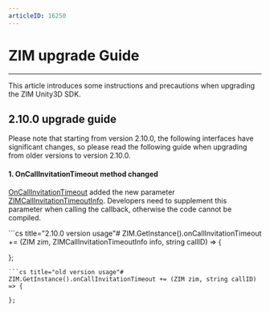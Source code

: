```yaml
---
articleID: 16250
---
```

# ZIM upgrade Guide

- - -


This article introduces some instructions and precautions when upgrading the ZIM Unity3D SDK.

## 2.10.0 upgrade guide


<Warning title="Warning">

Please note that starting from version 2.10.0, the following interfaces have significant changes, so please read the following guide when upgrading from older versions to version 2.10.0.
</Warning>

#### 1. OnCallInvitationTimeout method changed


[OnCallInvitationTimeout](@OnCallInvitationTimeout) added the new parameter [ZIMCallInvitationTimeoutInfo](@-ZIMCallInvitationTimeoutInfo). Developers need to supplement this parameter when calling the callback, otherwise the code cannot be compiled.

<CodeGroup>
```cs title="2.10.0 version usage"#
  ZIM.GetInstance().onCallInvitationTimeout += (ZIM zim, ZIMCallInvitationTimeoutInfo info, string callID) => {

  };
  ```
```cs title="old version usage"#
  ZIM.GetInstance().onCallInvitationTimeout += (ZIM zim, string callID) => {

  };
  ```
</CodeGroup>